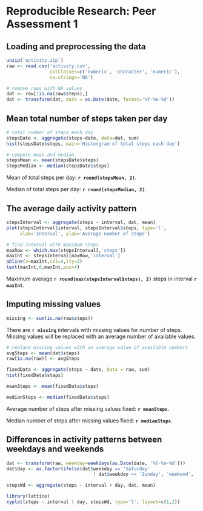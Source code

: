 # Reproducible Research: Peer Assessment 1


## Loading and preprocessing the data
```r
unzip('activity.zip')
raw <- read.csv('activity.csv',
                colClasses=c('numeric', 'character', 'numeric'),
                na.strings='NA')

# remove rows with NA values                
dat <- raw[!is.na(raw$steps),]
dat <- transform(dat, date = as.Date(date, format='%Y-%m-%d'))

```

## Mean total number of steps taken per day

```r
# total number of steps each day
stepsDate <- aggregate(steps~date, data=dat, sum)
hist(stepsDate$steps, main='Historgram of total steps each day')

# compute mean and median
stepsMean <- mean(stepsDate$steps)
stepsMedian <- median(stepsDate$steps)
```

Mean of total steps per day: **`r round(stepsMean, 2)`**.

Median of total steps per day: **`r round(stepsMedian, 2)`**.

## The average daily activity pattern

```r
stepsInterval <- aggregate(steps ~ interval, dat, mean)
plot(stepsInterval$interval, stepsInterval$steps, type='l',
     xlab='Interval', ylab='Average number of steps')

# find interval with maximum steps
maxRow <- which.max(stepsInterval[,'steps'])
maxInt <- stepsInterval[maxRow,'interval']
abline(v=maxInt,col=4,lty=3)
text(maxInt,0,maxInt,pos=4)
```

Maximum average **`r round(max(stepsInterval$steps), 2)`** steps in
interval **`r maxInt`**.

## Imputing missing values

```r
missing <- sum(is.na(raw$steps))
```

There are **`r missing`** intervals with missing values for number of steps.
Missing values will be replaced with an average number of available values.

```r
# replace missing values with an average value of available numbers  
avgSteps <- mean(dat$steps)
raw[is.na(raw)] <- avgSteps

fixedData <- aggregate(steps ~ date, data = raw, sum)
hist(fixedData$steps)

meanSteps <- mean(fixedData$steps)

medianSteps <- median(fixedData$steps)

```

Average number of steps after missing values fixed: **`r meanSteps`**.

Median number of steps after missing values fixed: **`r medianSteps`**.

## Differences in activity patterns between weekdays and weekends

```r
dat <- transform(raw, weekday=weekdays(as.Date(date, '%Y-%m-%d')))
dat$day <- as.factor(ifelse(dat$weekday == 'Saturday'
                                | dat$weekday == 'Sunday', 'weekend', 'weekday'))

stepsWd <- aggregate(steps ~ interval + day, dat, mean)

library(lattice)
xyplot(steps ~ interval | day, stepsWd, type='l', layout=c(1,2))
```
